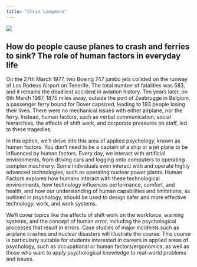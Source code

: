 ```yaml
---
title: "Chris Longmore"
---
```


![](images/ChrisLongmore.jpg)

## How do people cause planes to crash and ferries to sink? The role of human factors in everyday life

On the 27th March 1977, two Boeing 747 jumbo jets collided on the runway of Los Rodeos Airport on Tenerife. The total number of fatalities was 583, and it remains the deadliest accident in aviation history. Ten years later, on 6th March 1987, 1875 miles away, outside the port of Zeebrugge in Belgium, a passenger ferry bound for Dover capsized, leading to 193 people losing their lives. There were no mechanical issues with either airplane, nor the ferry. Instead, human factors, such as verbal communication, social hierarchies, the effects of shift work, and corporate pressures on staff, led to these tragedies.

In this option, we'll delve into this area of applied psychology, known as human factors. You don't need to be a captain of a ship or a jet plane to be influenced by human factors. Every day, we interact with artificial environments, from driving cars and logging onto computers to operating complex machinery. Some individuals even interact with and operate highly advanced technologies, such as operating nuclear power plants. Human Factors explores how humans interact with these technological environments, how technology influences performance, comfort, and health, and how our understanding of human capabilities and limitations, as outlined in psychology, should be used to design safer and more effective technology, work, and work systems.

We'll cover topics like the effects of shift work on the workforce, warning systems, and the concept of human error, including the psychological processes that result in errors. Case studies of major incidents such as airplane crashes and nuclear disasters will illustrate the course. This course is particularly suitable for students interested in careers in applied areas of psychology, such as occupational or human factors/ergonomics, as well as those who want to apply psychological knowledge to real-world problems and issues.
